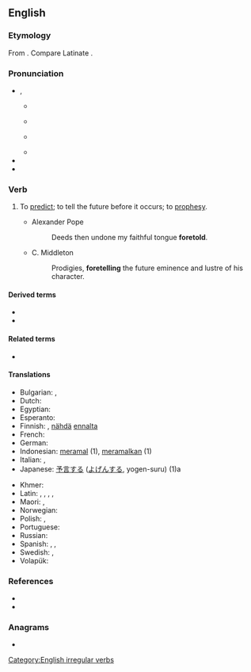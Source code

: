 ==English==

===Etymology===
From {{prefix|fore|tell|lang=en}}. Compare Latinate {{m|en|premonition}}.

===Pronunciation===
* {{enPR|fôr-tĕlʹ}}, {{IPA|/fɔɹˈtɛl/|lang=en}}
** {{a|AU}} {{IPA|[foː.ˈteɫ]|lang=en}}
** {{a|RP}} {{IPA|[fɔː.ˈtɛɫ]|lang=en}}
** {{a|US}} {{IPA|[fɔɹ.ˈtɛɫ]|lang=en}}
** {{audio|en-us-foretell.ogg|Audio (US)|lang=en}}
* {{rhymes|ɛl|lang=en}}
* {{hyphenation|fore|tell|lang=en}}

===Verb===
{{en-verb|foretells|foretelling|foretold}}

# {{lb|en|ambitransitive}} To [[predict]]; to tell the future before it occurs; to [[prophesy]].
#* Alexander Pope
#*: Deeds then undone my faithful tongue '''foretold'''.
#* C. Middleton
#*: Prodigies, '''foretelling''' the future eminence and lustre of his character.

====Derived terms====
* {{l|en|foretellable}}
* {{l|en|foreteller}}

====Related terms====
* {{l|en|foretale}}

====Translations====
{{trans-top|to predict the future}}
* Bulgarian: {{t+|bg|предсказвам|sc=Cyrl}}, {{t+|bg|предричам|sc=Cyrl}}
* Dutch: {{t+|nl|voorspellen}}
* Egyptian: {{t-egy|sr|h=s-r-E27-A2}}
* Esperanto: {{t|eo|antaŭanonci}}
* Finnish: {{t+|fi|ennustaa}}, [[nähdä]] [[ennalta]]
* French: {{t+|fr|prédire}}
* German: {{t+|de|vorhersagen}}
* Indonesian: [[ramal|meramal]] (1), [[ramal|meramalkan]] (1)
* Italian: {{t+|it|predire}}, {{t+|it|prevedere}}
* Japanese: [[予言]]する ([[よげん]]する, yogen-suru) (1)a
{{trans-mid}}
* Khmer: {{t|km|ចាប់យាម|tr=cap yiem|sc=Khmr}}
* Latin: {{t+|la|praedico}}, {{t|la|divino}}, {{t|la|praeloquor}}, {{t+|la|cano}}, {{t|la|vaticinor}}
* Maori: {{t|mi|matakite}}, {{t|mi|poropiti}}
* Norwegian: {{t+|no|forutsi}}
* Polish: {{t+|pl|przepowiadać}}, {{t+|pl|przepowiedzieć}}
* Portuguese: {{t+|pt|prever}}
* Russian: {{t+|ru|предска́зывать}}
* Spanish: {{t+|es|predecir}}, {{t+|es|pronosticar}}, {{t+|es|vaticinar}}
* Swedish: {{t+|sv|förutspå}}, {{t+|sv|förutsäga}}
* Volapük: {{t+|vo|büosagön}}
{{trans-bottom}}

===References===
* {{R:Century 1911}}
* {{R:Webster 1913}}

===Anagrams===
* {{anagrams|en|toll-free|tollfree}}

[[Category:English irregular verbs]]